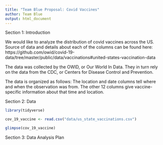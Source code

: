 ```yaml
---
title: "Team Blue Proposal: Covid Vaccines"
author: Team Blue
output: html_document
---
```


Section 1: Introduction

We would like to analyze the distribution of covid vaccines across the US. 
Source of data and details about each of the columns can be found here: https://github.com/owid/covid-19-data/tree/master/public/data/vaccinations#united-states-vaccination-data 

The data was collected by the OWID, or Our World In Data. They in turn rely on the data from the CDC, or Centers for Disease Control and Prevention. 

The data is organized as follows: The location and date columns tell where and when the observation was from. The other 12 columns give vaccine-specific information about that time and location. 

Section 2: Data

```r
library(tidyverse)
```

```r
cov_19_vaccine <- read.csv("data/us_state_vaccinations.csv")
```

```r
glimpse(cov_19_vaccine) 
```

Section 3: Data Analysis Plan
